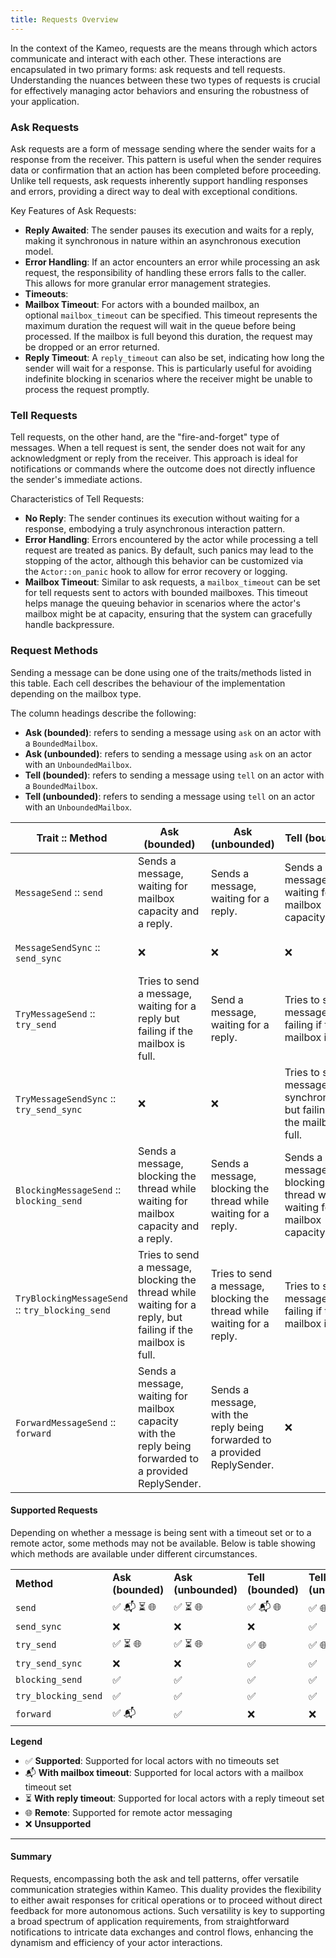 ```yaml
---
title: Requests Overview
---
```


In the context of the Kameo, requests are the means through which actors communicate and interact with each other. These interactions are encapsulated in two primary forms: ask requests and tell requests. Understanding the nuances between these two types of requests is crucial for effectively managing actor behaviors and ensuring the robustness of your application.

### Ask Requests

Ask requests are a form of message sending where the sender waits for a response from the receiver. This pattern is useful when the sender requires data or confirmation that an action has been completed before proceeding. Unlike tell requests, ask requests inherently support handling responses and errors, providing a direct way to deal with exceptional conditions.

Key Features of Ask Requests:

- **Reply Awaited**: The sender pauses its execution and waits for a reply, making it synchronous in nature within an asynchronous execution model.
- **Error Handling**: If an actor encounters an error while processing an ask request, the responsibility of handling these errors falls to the caller. This allows for more granular error management strategies.
- **Timeouts**:
- **Mailbox Timeout**: For actors with a bounded mailbox, an optional `mailbox_timeout` can be specified. This timeout represents the maximum duration the request will wait in the queue before being processed. If the mailbox is full beyond this duration, the request may be dropped or an error returned.
- **Reply Timeout**: A `reply_timeout` can also be set, indicating how long the sender will wait for a response. This is particularly useful for avoiding indefinite blocking in scenarios where the receiver might be unable to process the request promptly.

### Tell Requests

Tell requests, on the other hand, are the "fire-and-forget" type of messages. When a tell request is sent, the sender does not wait for any acknowledgment or reply from the receiver. This approach is ideal for notifications or commands where the outcome does not directly influence the sender's immediate actions.

Characteristics of Tell Requests:

- **No Reply**: The sender continues its execution without waiting for a response, embodying a truly asynchronous interaction pattern.
- **Error Handling**: Errors encountered by the actor while processing a tell request are treated as panics. By default, such panics may lead to the stopping of the actor, although this behavior can be customized via the `Actor::on_panic` hook to allow for error recovery or logging.
- **Mailbox Timeout**: Similar to ask requests, a `mailbox_timeout` can be set for tell requests sent to actors with bounded mailboxes. This timeout helps manage the queuing behavior in scenarios where the actor's mailbox might be at capacity, ensuring that the system can gracefully handle backpressure.

### Request Methods

Sending a message can be done using one of the traits/methods listed in this table. Each cell describes the behaviour of the implementation depending on the mailbox type.

The column headings describe the following:

- **Ask (bounded)**: refers to sending a message using `ask` on an actor with a `BoundedMailbox`.
- **Ask (unbounded)**: refers to sending a message using `ask` on an actor with an `UnboundedMailbox`.
- **Tell (bounded)**: refers to sending a message using `tell` on an actor with a `BoundedMailbox`.
- **Tell (unbounded)**: refers to sending a message using `tell` on an actor with an `UnboundedMailbox`.


| **Trait** **::** **Method**                     | **Ask (bounded)**                                                                                           | **Ask (unbounded)**                                                        | **Tell (bounded)**                                                         | **Tell (unbounded)**           |
| ----------------------------------------------- | ----------------------------------------------------------------------------------------------------------- | -------------------------------------------------------------------------- | -------------------------------------------------------------------------- | ------------------------------ |
| `MessageSend` :: `send`                         | Sends a message, waiting for mailbox capacity and a reply.                                                  | Sends a message, waiting for a reply.                                      | Sends a message, waiting for mailbox capacity.                             | Sends a message.               |
| `MessageSendSync` :: `send_sync`                | ❌                                                                                                           | ❌                                                                          | ❌                                                                          | Sends a message synchronously. |
| `TryMessageSend` :: `try_send`                  | Tries to send a message, waiting for a reply but failing if the mailbox is full.                            | Send a message, waiting for a reply.                                       | Tries to send a message, but failing if the mailbox is full.               | Sends a message.               |
| `TryMessageSendSync` :: `try_send_sync`         | ❌                                                                                                           | ❌                                                                          | Tries to send a message synchronously, but failing if the mailbox is full. | Sends a message synchronously. |
| `BlockingMessageSend` :: `blocking_send`        | Sends a message, blocking the thread while waiting for mailbox capacity and a reply.                        | Sends a message, blocking the thread while waiting for a reply.            | Sends a message, blocking the thread while waiting for mailbox capacity.   | Sends a message.               |
| `TryBlockingMessageSend` :: `try_blocking_send` | Tries to send a message, blocking the thread while waiting for a reply, but failing if the mailbox is full. | Tries to send a message, blocking the thread while waiting for a reply.    | Tries to send a message, failing if the mailbox is full.                   | Sends a message.               |
| `ForwardMessageSend` :: `forward`               | Sends a message, waiting for mailbox capacity with the reply being forwarded to a provided ReplySender.     | Sends a message, with the reply being forwarded to a provided ReplySender. | ❌                                                                          | ❌                              |

#### **Supported Requests**

Depending on whether a message is being sent with a timeout set or to a remote actor, some methods may not be available. Below is table showing which methods are available under different circumstances.

|   |   |   |   |   |
|---|---|---|---|---|
|**Method**|**Ask (bounded)**|**Ask (unbounded)**|**Tell (bounded)**|**Tell (unbounded)**|
|`send`|✅ 📬 ⏳ 🌐|✅ ⏳ 🌐|✅ 📬 🌐|✅ 🌐|
|`send_sync`|❌|❌|❌|✅|
|`try_send`|✅ ⏳ 🌐|✅ ⏳ 🌐|✅ 🌐|✅ 🌐|
|`try_send_sync`|❌|❌|✅|✅|
|`blocking_send`|✅|✅|✅|✅|
|`try_blocking_send`|✅|✅|✅|✅|
|`forward`|✅ 📬|✅|❌|❌|

**Legend**

- ✅ **Supported**: Supported for local actors with no timeouts set
- 📬 **With mailbox timeout**: Supported for local actors with a mailbox timeout set
- ⏳ **With reply timeout**: Supported for local actors with a reply timeout set
- 🌐 **Remote**: Supported for remote actor messaging
- ❌ **Unsupported**

---

#### Summary

Requests, encompassing both the ask and tell patterns, offer versatile communication strategies within Kameo. This duality provides the flexibility to either await responses for critical operations or to proceed without direct feedback for more autonomous actions. Such versatility is key to supporting a broad spectrum of application requirements, from straightforward notifications to intricate data exchanges and control flows, enhancing the dynamism and efficiency of your actor interactions.
